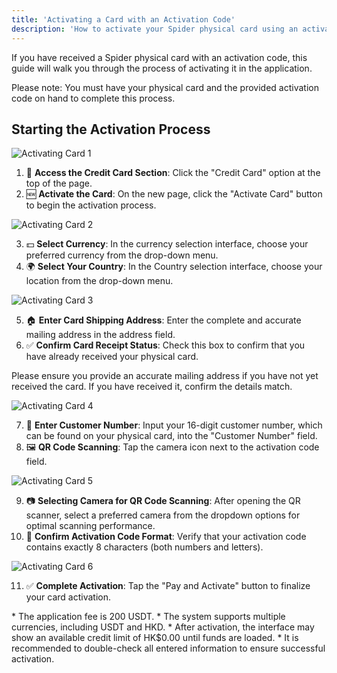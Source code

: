 ---
title: 'Activating a Card with an Activation Code'
description: 'How to activate your Spider physical card using an activation code.'
---

<Info>
If you have received a Spider physical card with an activation code, this guide will walk you through the process of activating it in the application.
</Info>

<Tip>Please note: You must have your physical card and the provided activation code on hand to complete this process.</Tip>

## Starting the Activation Process

![Activating Card 1](https://open-2c.gitbook.com/url/preview/site_cuvt3/~gitbook/image?url=https%3A%2F%2F905664024-files.gitbook.io%2F%7E%2Ffiles%2Fv0%2Fb%2Fgitbook-x-prod.appspot.com%2Fo%2Fspaces%252FBdfmzoYxBtV1Xo4FcaHt%252Fuploads%252FzmXexPW0BXnbwgqUAAwl%252F112.png%3Falt%3Dmedia%26token%3Dee63314e-4572-435a-9508-14ba1428be95&width=768&dpr=4&quality=100&sign=76d0d048&sv=2)

1. 🏦 **Access the Credit Card Section**: Click the "Credit Card" option at the top of the page.
2. 🆕 **Activate the Card**: On the new page, click the "Activate Card" button to begin the activation process.

![Activating Card 2](https://open-2c.gitbook.com/url/preview/site_cuvt3/~gitbook/image?url=https%3A%2F%2F905664024-files.gitbook.io%2F%7E%2Ffiles%2Fv0%2Fb%2Fgitbook-x-prod.appspot.com%2Fo%2Fspaces%252FBdfmzoYxBtV1Xo4FcaHt%252Fuploads%252F7loIxQkCsxnAMfnpKjTH%252F113.png%3Falt%3Dmedia%26token%3Dfbb9d66b-b66b-4874-9e0e-b376fd2d5cc0&width=768&dpr=4&quality=100&sign=abe36910&sv=2)

3. 💵 **Select Currency**: In the currency selection interface, choose your preferred currency from the drop-down menu.
4. 🌍 **Select Your Country**: In the Country selection interface, choose your location from the drop-down menu.

![Activating Card 3](https://open-2c.gitbook.com/url/preview/site_cuvt3/~gitbook/image?url=https%3A%2F%2F905664024-files.gitbook.io%2F%7E%2Ffiles%2Fv0%2Fb%2Fgitbook-x-prod.appspot.com%2Fo%2Fspaces%252FBdfmzoYxBtV1Xo4FcaHt%252Fuploads%252F4HwCOZ1vJdG05DVD0Pyz%252F114.png%3Falt%3Dmedia%26token%3D95fbd928-42e3-415a-b264-8cef175f8ccf&width=768&dpr=4&quality=100&sign=796aaaa5&sv=2)

5. 🏠 **Enter Card Shipping Address**: Enter the complete and accurate mailing address in the address field.
6. ✅ **Confirm Card Receipt Status**: Check this box to confirm that you have already received your physical card.

<Warning>Please ensure you provide an accurate mailing address if you have not yet received the card. If you have received it, confirm the details match.</Warning>

![Activating Card 4](https://open-2c.gitbook.com/url/preview/site_cuvt3/~gitbook/image?url=https%3A%2F%2F905664024-files.gitbook.io%2F%7E%2Ffiles%2Fv0%2Fb%2Fgitbook-x-prod.appspot.com%2Fo%2Fspaces%252FBdfmzoYxBtV1Xo4FcaHt%252Fuploads%252FT6PAkc3iN8TdloxejTXi%252F115.png%3Falt%3Dmedia%26token%3D077665e7-4aea-4741-bb1a-63ed4f90cd47&width=768&dpr=4&quality=100&sign=1b30f42f&sv=2)

7. 📲 **Enter Customer Number**: Input your 16-digit customer number, which can be found on your physical card, into the "Customer Number" field.
8. 🖼️ **QR Code Scanning**: Tap the camera icon next to the activation code field.

![Activating Card 5](https://open-2c.gitbook.com/url/preview/site_cuvt3/~gitbook/image?url=https%3A%2F%2F905664024-files.gitbook.io%2F%7E%2Ffiles%2Fv0%2Fb%2Fgitbook-x-prod.appspot.com%2Fo%2Fspaces%252FBdfmzoYxBtV1Xo4FcaHt%252Fuploads%252FYUofRqXi609Ylqv7tTXk%252F116.png%3Falt%3Dmedia%26token%3D6107e0b7-408d-4e35-98aa-ee2c13ca3f7b&width=768&dpr=4&quality=100&sign=6f3f3e86&sv=2)

9. 📷 **Selecting Camera for QR Code Scanning**: After opening the QR scanner, select a preferred camera from the dropdown options for optimal scanning performance.
10. 📱 **Confirm Activation Code Format**: Verify that your activation code contains exactly 8 characters (both numbers and letters).

![Activating Card 6](https://open-2c.gitbook.com/url/preview/site_cuvt3/~gitbook/image?url=https%3A%2F%2F905664024-files.gitbook.io%2F%7E%2Ffiles%2Fv0%2Fb%2Fgitbook-x-prod.appspot.com%2Fo%2Fspaces%252FBdfmzoYxBtV1Xo4FcaHt%252Fuploads%252FxY2O2XBLjbhDKyQEtIRf%252F117.png%3Falt%3Dmedia%26token%3D8653a3e8-092b-4618-b6b3-2b763f6cd43a&width=768&dpr=4&quality=100&sign=518be34a&sv=2)

11. ✅ **Complete Activation**: Tap the "Pay and Activate" button to finalize your card activation.

<Tip>
* The application fee is 200 USDT.
* The system supports multiple currencies, including USDT and HKD.
* After activation, the interface may show an available credit limit of HK$0.00 until funds are loaded.
* It is recommended to double-check all entered information to ensure successful activation.
</Tip>
